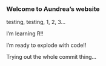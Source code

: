 ### Welcome to Aundrea's website

testing, testing, 1, 2, 3...

I'm learning R!!

I'm ready to explode with code!!

Trying out the whole commit thing...